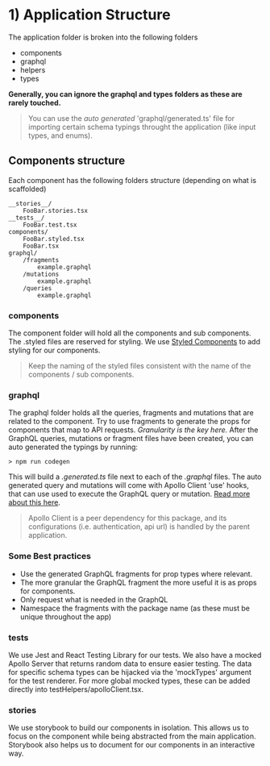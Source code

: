 
<Meta title="Getting started / Package Development / App Structure" />

# 1) Application Structure

The application folder is broken into the following folders

-   components
-   graphql
-   helpers
-   types

**Generally, you can ignore the graphql and types folders as these are rarely touched.**

> You can use the _auto generated_ 'graphql/generated.ts' file for importing certain schema typings throught the application (like input types, and enums).

## Components structure

Each component has the following folders structure (depending on what is scaffolded)

```
__stories__/
    FooBar.stories.tsx
__tests__/
    FooBar.test.tsx
components/
    FooBar.styled.tsx
    FooBar.tsx
graphql/
    /fragments
        example.graphql
    /mutations
        example.graphql
    /queries
        example.graphql
```

### components

The component folder will hold all the components and sub components.
The .styled files are reserved for styling. We use [Styled Components](https://styled-components.com/) to add styling for our components.

> Keep the naming of the styled files consistent with the name of the components / sub components.

### graphql

The graphql folder holds all the queries, fragments and mutations that are related to the component.
Try to use fragments to generate the props for components that map to API requests. _Granularity is the key here._
After the GraphQL queries, mutations or fragment files have been created, you can auto generated the typings by running:

```
> npm run codegen
```

This will build a _.generated.ts_ file next to each of the _.graphql_ files.
The auto generated query and mutations will come with Apollo Client 'use' hooks, that can use used to execute the GraphQL query or mutation.
[Read more about this here](https://www.apollographql.com/docs/react/data/queries/).

> Apollo Client is a peer dependency for this package, and its configurations (i.e. authentication, api url) is handled by the parent application.

### Some Best practices

-   Use the generated GraphQL fragments for prop types where relevant.
-   The more granular the GraphQL fragment the more useful it is as props for components.
-   Only request what is needed in the GraphQL
-   Namespace the fragments with the package name (as these must be unique throughout the app)

### **tests**

We use Jest and React Testing Library for our tests.
We also have a mocked Apollo Server that returns random data to ensure easier testing.
The data for specific schema types can be hijacked via the 'mockTypes' argument for the test renderer.
For more global mocked types, these can be added directly into testHelpers/apolloClient.tsx.

### **stories**

We use storybook to build our components in isolation. This allows us to focus on the component while being abstracted from the main application.
Storybook also helps us to document for our components in an interactive way.

